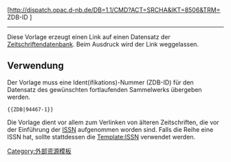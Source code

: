 <onlyinclude><span class="plainlinks-print">[http://dispatch.opac.d-nb.de/DB=1.1/CMD?ACT=SRCHA&IKT=8506&TRM={{{1}}} ZDB-ID {{{1}}}]</span></onlyinclude>
----
Diese Vorlage erzeugt einen Link auf einen Datensatz der [[Zeitschriftendatenbank]]. Beim Ausdruck wird der Link weggelassen.

== Verwendung ==

Der Vorlage muss eine Ident(ifikations)-Nummer (ZDB-ID) für den Datensatz des gewünschten fortlaufenden Sammelwerks übergeben werden.

<code><nowiki>{{ZDB|94467-1}}</nowiki></code>

Die Vorlage dient vor allem zum Verlinken von älteren Zeitschriften, die vor der Einführung der [[國際標準期刊號|ISSN]] aufgenommen worden sind.
Falls die Reihe eine ISSN hat, sollte stattdessen die [[Template:ISSN]] verwendet werden.

[[Category:外部资源模板]]